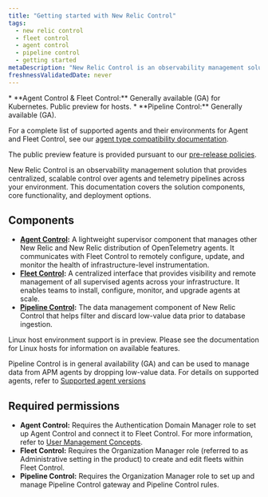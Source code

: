 ```yaml
---
title: "Getting started with New Relic Control"
tags:
  - new relic control
  - fleet control
  - agent control
  - pipeline control
  - getting started
metaDescription: "New Relic Control is an observability management solution that provides centralized, scalable control over agents and telemetry pipelines across your environment."
freshnessValidatedDate: never
---
```


<Callout title="Feature Availability">
  * **Agent Control & Fleet Control:** Generally available (GA) for Kubernetes. Public preview for hosts.
  * **Pipeline Control:** Generally available (GA).

  For a complete list of supported agents and their environments for Agent and Fleet Control, see our [agent type compatibility documentation](/docs/new-relic-control/agent-control/agent-types).

  The public preview feature is provided pursuant to our [pre-release policies](/docs/licenses/license-information/referenced-policies/new-relic-pre-release-policy).
</Callout>

New Relic Control is an observability management solution that provides centralized, scalable control over agents and telemetry pipelines across your environment. This documentation covers the solution components, core functionality, and deployment options.

## Components
- **[Agent Control](/docs/new-relic-control/agent-control/overview):** A lightweight supervisor component that manages other New Relic and New Relic distribution of OpenTelemetry agents. It communicates with Fleet Control to remotely configure, update, and monitor the health of infrastructure-level instrumentation.
- **[Fleet Control](/docs/new-relic-control/fleet-control/overview):** A centralized interface that provides visibility and remote management of all supervised agents across your infrastructure. It enables teams to install, configure, monitor, and upgrade agents at scale.
- **[Pipeline Control](/docs/new-relic-control/pipeline-control/overview):** The data management component of New Relic Control that helps filter and discard low-value data prior to database ingestion.

Linux host environment support is in preview. Please see the documentation for Linux hosts for information on available features.

Pipeline Control is in general availability (GA) and can be used to manage data from APM agents by dropping low-value data. For details on supported agents, refer to [Supported agent versions](/docs/new-relic-control/pipeline-control/modify-agent-configuration/#supported-agent-versions)

## Required permissions
- **Agent Control:** Requires the Authentication Domain Manager role to set up Agent Control and connect it to Fleet Control. For more information, refer to [User Management Concepts](/docs/accounts/accounts-billing/new-relic-one-user-management/user-management-concepts/#admin-settings).
- **Fleet Control:** Requires the Organization Manager role (referred to as Administrative setting in the product) to create and edit fleets within Fleet Control.
- **Pipeline Control:** Requires the Organization Manager role to set up and manage Pipeline Control gateway and Pipeline Control rules.

